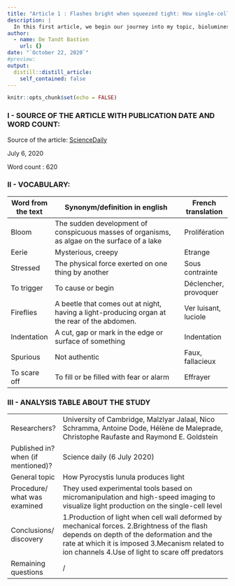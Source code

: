 ```yaml
---
title: "Article 1 : Flashes bright when squeezed tight: How single-celled organisms light up the oceans"
description: |
  In this first article, we begin our journey into my topic, bioluminescence ! We take a closer look to an organism who can produce light and make the oceans shine.
author:
  - name: De Tandt Bastien
    url: {}
date: "`October 22, 2020`"
#preview: 
output:
  distill::distill_article:
    self_contained: false
---
```


```r
knitr::opts_chunk$set(echo = FALSE)
```

### I - SOURCE OF THE ARTICLE WITH PUBLICATION DATE AND WORD COUNT:

Source of the article: [ScienceDaily](https://www.sciencedaily.com/releases/2020/07/200706094132.htm)

July 6, 2020

Word count : 620

### II - VOCABULARY: 

| Word from the text | Synonym/definition in english                                                                  | French translation    |
|--------------------|------------------------------------------------------------------------------------------------|-----------------------|
| Bloom              | The sudden development of conspicuous masses of organisms, as algae on the surface of a lake   | Prolifération         |
| Eerie              | Mysterious, creepy                                                                             | Etrange               |
| Stressed           | The physical force exerted on one thing by another                                             | Sous contrainte       |
| To trigger         | To cause or begin                                                                              | Déclencher, provoquer |
| Fireflies          | A beetle that comes out at night, having a light\-producing organ at the rear of the abdomen\. | Ver luisant, luciole  |
| Indentation        | A cut, gap or mark in the edge or surface of something                                         | Indentation           |
| Spurious           | Not authentic                                                                                  | Faux, fallacieux      |
| To scare off       | To fill or be filled with fear or alarm                                                        | Effrayer              |

### III - ANALYSIS TABLE ABOUT THE STUDY 

|                                           |                                                                                                                                                                                                                                                    |
|-------------------------------------------|----------------------------------------------------------------------------------------------------------------------------------------------------------------------------------------------------------------------------------------------------|
| Researchers?                              | University of Cambridge,  Malzlyar Jalaal, Nico Schramma, Antoine Dode, Hélène de Maleprade, Christophe Raufaste and Raymond E. Goldstein                                                                                                          |
|     Published in? when (if mentioned)?    | Science daily (6 July 2020)                                                                                                                                                                                                                        |
| General topic                             | How Pyrocystis lunula produces light                                                                                                                                                                                                               |
| Procedure/ what was examined              | They used experimental tools based on micromanipulation and high-speed imaging to visualize light production on the single-cell level                                                                                                              |
| Conclusions/ discovery                    | 1.Production of light when cell wall deformed by mechanical forces.  2.Brightness of the flash depends on depth of the deformation and the rate at which it is imposed  3.Mecanism related to ion channels  4.Use of light to scare off predators  |
| Remaining questions                       | /                                                                                                                                                                                                                                                  |

